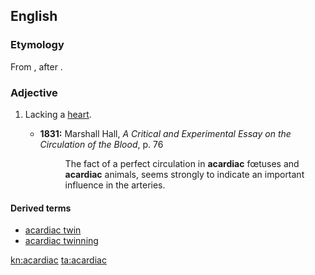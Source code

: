 ==English==

===Etymology===
From {{etyl|grc|en}} {{m|grc|ἀκάρδιος||without a heart}} {{suffix||ac|lang=en}}, after {{term|cardiac}}.

===Adjective===
{{en-adj|-}}

# {{label|en|medicine|anatomy}} Lacking a [[heart]].
#* '''1831:''' Marshall Hall, ''A Critical and Experimental Essay on the Circulation of the Blood'', p. 76
#*: The fact of a perfect circulation in '''acardiac''' fœtuses and '''acardiac''' animals, seems strongly to indicate an important influence in the arteries.

====Derived terms====
* [[acardiac twin]]
* [[acardiac twinning]]

[[kn:acardiac]]
[[ta:acardiac]]